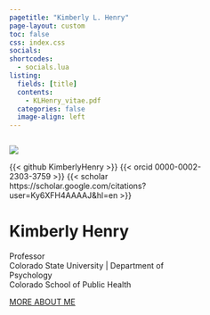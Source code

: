 ```yaml
---
pagetitle: "Kimberly L. Henry"
page-layout: custom
toc: false
css: index.css
socials:
shortcodes:
  - socials.lua
listing:
  fields: [title]
  contents: 
    - KLHenry_vitae.pdf
  categories: false
  image-align: left
---
```



::: {.vspace}
:::


::: {.column .col-v-center width="15%"}
:::


::: {.column .col-v-center width="70%"}


::: {.portrait}
![](static/img/avatar.jpg)

:::{.socials}
{{< github KimberlyHenry >}}
{{< orcid 0000-0002-2303-3759 >}}
{{< scholar https://scholar.google.com/citations?user=Ky6XFH4AAAAJ&hl=en >}}
:::

:::

# Kimberly Henry
::: {.henry-intro}
Professor
<br>
Colorado State University | Department of Psychology  
Colorado School of Public Health
:::
:::{.about-link}
[MORE ABOUT ME](about/)
:::
:::












